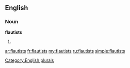 ==English==

===Noun===
'''flautists'''

# {{plural of|[[flautist]]}}

[[Category:English plurals]]

[[ar:flautists]]
[[fr:flautists]]
[[my:flautists]]
[[ru:flautists]]
[[simple:flautists]]